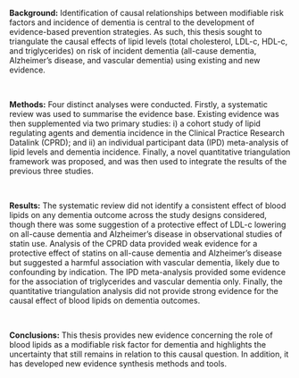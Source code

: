 __Background:__ Identification of causal relationships between modifiable risk factors and incidence of dementia is central to the development of evidence-based prevention strategies. As such, this thesis sought to triangulate the causal effects of lipid levels (total cholesterol, LDL-c, HDL-c, and triglycerides) on risk of incident dementia (all-cause dementia, Alzheimer's disease, and vascular dementia) using existing and new evidence.

&nbsp;

__Methods:__ Four distinct analyses were conducted. Firstly, a systematic review was used to summarise the evidence base. Existing evidence was then supplemented via two primary studies: i) a cohort study of lipid regulating agents and dementia incidence in the Clinical Practice Research Datalink (CPRD); and ii) an individual participant data (IPD) meta-analysis of lipid levels and dementia incidence. Finally, a novel quantitative triangulation framework was proposed, and was then used to integrate the results of the previous three studies.

&nbsp;

__Results:__ The systematic review did not identify a consistent effect of blood lipids on any dementia outcome across the study designs considered, though there was some suggestion of a protective effect of LDL-c lowering on all-cause dementia and Alzheimer's disease in observational studies of statin use. Analysis of the CPRD data provided weak evidence for a protective effect of statins on all-cause dementia and Alzheimer's disease but suggested a harmful association with vascular dementia,  likely due to confounding by indication. The IPD meta-analysis provided some evidence for the association of triglycerides and vascular dementia only. Finally, the quantitative triangulation analysis did not provide strong evidence for the causal effect of blood lipids on dementia outcomes.

&nbsp;

__Conclusions:__
This thesis provides new evidence concerning the role of blood lipids as a modifiable risk factor for dementia and highlights the uncertainty that still remains in relation to this causal question. In addition, it has developed new evidence synthesis methods and tools.



